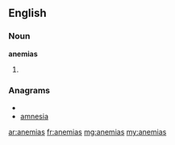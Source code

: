 ==English==

===Noun===
'''anemias'''

# {{plural of|[[anemia]]}}

===Anagrams===
* {{alphagram|aaeimns}}
* [[amnesia#English|amnesia]]

[[ar:anemias]]
[[fr:anemias]]
[[mg:anemias]]
[[my:anemias]]